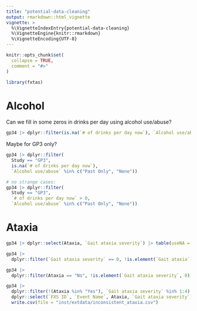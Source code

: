 ```yaml
---
title: "potential-data-cleaning"
output: rmarkdown::html_vignette
vignette: >
  %\VignetteIndexEntry{potential-data-cleaning}
  %\VignetteEngine{knitr::rmarkdown}
  %\VignetteEncoding{UTF-8}
---
```


```r
knitr::opts_chunk$set(
  collapse = TRUE,
  comment = "#>"
)
```

```r
library(fxtas)
```

# Alcohol

Can we fill in some zeros in drinks per day using alcohol use/abuse?

```r

gp34 |> dplyr::filter(is.na(`# of drinks per day now`), `Alcohol use/abuse` %in% c("Past Only", "None"))

```

Maybe for GP3 only?

```r
gp34 |> dplyr::filter(
  Study == "GP3",
  is.na(`# of drinks per day now`), 
  `Alcohol use/abuse` %in% c("Past Only", "None"))

# no strange cases:
gp34 |> dplyr::filter(
  Study == "GP3",
  `# of drinks per day now` > 0, 
  `Alcohol use/abuse` %in% c("Past Only", "None"))
```

# Ataxia

```r

gp34 |> dplyr::select(Ataxia, `Gait ataxia severity`) |> table(useNA ='ifany')

gp34 |> 
  dplyr::filter(`Gait ataxia severity` == 0, !is.element(`Gait ataxia`,"No"))

gp34 |> 
  dplyr::filter(Ataxia == "No", !is.element(`Gait ataxia severity`, 0))

gp34 |> 
  dplyr::filter(!(Ataxia %in% "Yes"), `Gait ataxia severity` %in% 1:4) |> 
  dplyr::select(`FXS ID`, `Event Name`, Ataxia, `Gait ataxia severity`) |> 
  write.csv(file = "inst/extdata/inconsistent_ataxia.csv")


```

